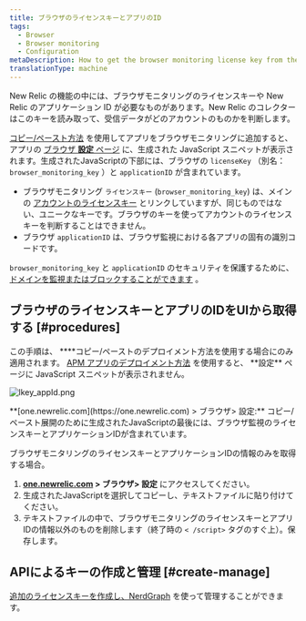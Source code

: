 ```yaml
---
title: ブラウザのライセンスキーとアプリのID
tags:
  - Browser
  - Browser monitoring
  - Configuration
metaDescription: How to get the browser monitoring license key from the UI.
translationType: machine
---
```



New Relic の機能の中には、ブラウザモニタリングのライセンスキーや New Relic のアプリケーション ID が必要なものがあります。New Relic のコレクターはこのキーを読み取って、受信データがどのアカウントのものかを判断します。

[コピー/ペースト方法](/docs/browser/new-relic-browser/installation-configuration/adding-apps-new-relic-browser#copy-paste-app) を使用してアプリをブラウザモニタリングに追加すると、アプリの [ブラウザ **設定** ページ](/docs/browser/new-relic-browser/installation-configuration/browser-settings-ui-options-browser-monitoring) に、生成された JavaScript スニペットが表示されます。生成されたJavaScriptの下部には、ブラウザの `licenseKey` （別名： `browser_monitoring_key` ）と `applicationID` が含まれています。

* ブラウザモニタリング `ライセンスキー` (`browser_monitoring_key`) は、メインの [アカウントのライセンスキー](/docs/accounts/accounts-billing/account-setup/new-relic-license-key/) とリンクしていますが、同じものではない、ユニークなキーです。ブラウザのキーを使ってアカウントのライセンスキーを判断することはできません。
* ブラウザ `applicationID` は、ブラウザ監視における各アプリの固有の識別コードです。

`browser_monitoring_key` と `applicationID` のセキュリティを保護するために、 [ドメインを監視またはブロックすることができます](/docs/browser/new-relic-browser/installation-configuration/monitor-or-block-specific-domains) 。

## ブラウザのライセンスキーとアプリのIDをUIから取得する [#procedures]

この手順は、 \***\*コピー/ペーストのデプロイメント方法を使用する場合にのみ適用されます。 [APM アプリのデプロイメント方法](/docs/browser/new-relic-browser/installation-configuration/adding-apps-new-relic-browser) を使用すると、 **設定\*\* ページに JavaScript スニペットが表示されません。

<img
  title="lkey_appId.png"
  alt="lkey_appId.png"
  src={lkeyAppId}
/>

<figcaption>
  **[one.newrelic.com](https://one.newrelic.com) > ブラウザ> 設定:** コピー/ペースト展開のために生成されたJavaScriptの最後には、ブラウザ監視のライセンスキーとアプリケーションIDが含まれています。
</figcaption>

ブラウザモニタリングのライセンスキーとアプリケーションIDの情報のみを取得する場合。

1. **[one.newrelic.com](https://one.newrelic.com) > ブラウザ> 設定** にアクセスしてください。
2. 生成されたJavaScriptを選択してコピーし、テキストファイルに貼り付けてください。
3. テキストファイルの中で、ブラウザモニタリングのライセンスキーとアプリIDの情報以外のものを削除します（終了時の `< /script>` タグのすぐ上）。保存します。

## APIによるキーの作成と管理 [#create-manage]

[追加のライセンスキーを作成し、NerdGraph](/docs/apis/nerdgraph/examples/use-nerdgraph-manage-license-keys-personal-api-keys) を使って管理することができます。

